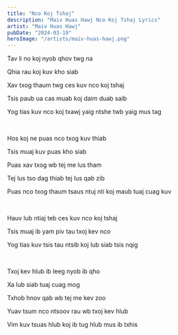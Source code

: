 ```yaml
---
title: "Nco Koj Tshaj"
description: "Maiv Huas Hawj Nco Koj Tshaj Lyrics"
artist: "Maiv Huas Hawj"
pubDate: "2024-03-19"
heroImage: "/artists/maiv-huas-hawj.png"
---
```


Tav li no koj nyob qhov twg na

Qhia rau koj kuv kho siab

Xav txog thaum twg ces kuv nco koj tshaj

Tsis paub ua cas muab koj daim duab saib

Yog tias kuv nco koj txawj yaig ntshe twb yaig mus tag

<br />

Hos koj ne puas nco txog kuv thiab

Tsis muaj kuv puas kho siab

Puas xav txog wb tej me lus tham

Tej lus tso dag thiab tej lus qab zib

Puas nco txog thaum tsaus ntuj nti koj maub tuaj cuag kuv

<br />

Hauv lub ntiaj teb ces kuv nco koj tshaj

Tsis muaj ib yam piv tau txoj kev nco

Yog tias kuv tsis tau ntsib koj lub siab tsis nqig

<br />

Txoj kev hlub ib leeg nyob ib qho

Xa lub siab tuaj cuag mog

Txhob hnov qab wb tej me kev zoo

Yuav tsum nco ntsoov rau wb txoj kev hlub

Vim kuv tsuas hlub koj ib tug hlub mus ib txhis
